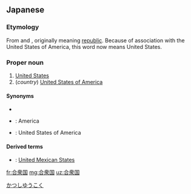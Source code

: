 {{also|合众国}}
==Japanese==
{{ja-kanjitab|合|衆|国}}

===Etymology===
From {{ja-r|合衆|がっしゅう|gloss=assembly of people}} and {{ja-r|国|こく}}, originally meaning [[republic]]. Because of association with the United States of America, this word now means United States.

===Proper noun===
{{ja-pos|proper|がっしゅうこく}}

# [[United States]]
# (''country'') [[United States of America]]

====Synonyms====
* {{ja-r|米国|^べいこく}}
* {{ja-r|アメリカ|^アメリカ}}: America
* {{ja-r|アメリカ合衆国|^アメリカ ^がっしゅうこく}}: United States of America

====Derived terms====
* {{ja-r|メキシコ合衆国|^メキシコ ^がっしゅうこく}}: [[United Mexican States]]

[[Category:ja:Countries|かつしゆうこく]]

[[fr:合衆国]]
[[mg:合衆国]]
[[uz:合衆国]]